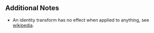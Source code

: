 {{Lua/Function |
  prototype = Transform3:SetIdentity() |
  description = Resets the transform's translation, rotation and scaling back to normal.
}}

==Additional Notes==
*An identity transform has no effect when applied to anything, see [http://en.wikipedia.org/wiki/Identity_matrix wikipedia].